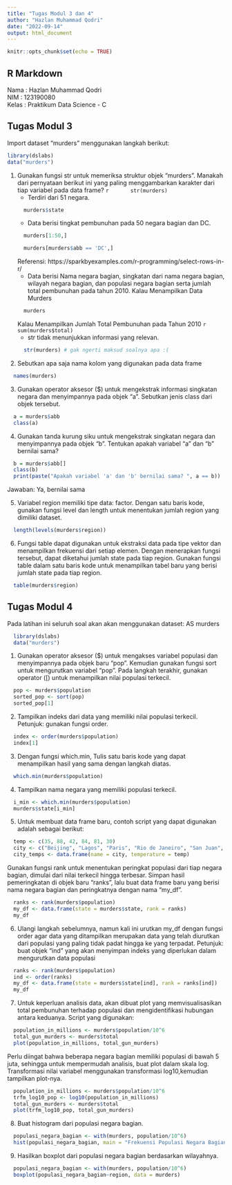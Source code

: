 ---
title: "Tugas Modul 3 dan 4"
author: "Hazlan Muhammad Qodri"
date: "2022-09-14"
output: html_document
---

```{r setup, include=FALSE}
knitr::opts_chunk$set(echo = TRUE)
```

## R Markdown
Nama        : Hazlan Muhammad Qodri  
NIM         : 123190080  
Kelas       : Praktikum Data Science - C  

## Tugas Modul 3
Import dataset “murders” menggunakan langkah berikut: 
```{r murders}
library(dslabs)
data("murders")
```

1. Gunakan fungsi str untuk memeriksa struktur objek “murders”. Manakah dari pernyataan berikut ini yang paling menggambarkan karakter dari tiap variabel pada data frame?
    ```{r}
      str(murders)
    ```
    + Terdiri dari 51 negara.
    ```{r}
      murders$state
    ```
    + Data berisi tingkat pembunuhan pada 50 negara bagian dan DC.
    ```{r}
      murders[1:50,]
    ```
    
    ```{r}
      murders[murders$abb == 'DC',]
    ```
    Referensi: https://sparkbyexamples.com/r-programming/select-rows-in-r/
    + Data berisi Nama negara bagian, singkatan dari nama negara bagian, wilayah negara bagian, dan populasi negara bagian serta jumlah total pembunuhan pada tahun 2010.
      Kalau Menampilkan Data Murders
    ```{r}
      murders
    ```
      Kalau Menampilkan Jumlah Total Pembunuhan pada Tahun 2010
    ```{r}
      sum(murders$total)
    ```
    + str tidak menunjukkan informasi yang relevan.
    ```{r}
      str(murders) # gak ngerti maksud soalnya apa :(
    ```
    
2. Sebutkan apa saja nama kolom yang digunakan pada data frame
```{r}
  names(murders)
```

3. Gunakan operator aksesor ($) untuk mengekstrak informasi singkatan negara dan menyimpannya pada objek “a”. Sebutkan jenis class dari objek tersebut.
```{r}
  a = murders$abb
  class(a)
```

4. Gunakan tanda kurung siku untuk mengekstrak singkatan negara dan menyimpannya pada objek “b”. Tentukan apakah variabel “a” dan “b” bernilai sama?  
```{r}
  b = murders$abb[]
  class(b)
  print(paste("Apakah variabel 'a' dan 'b' bernilai sama? ", a == b))
```
  Jawaban: Ya, bernilai sama

5. Variabel region memiliki tipe data: factor. Dengan satu baris kode, gunakan fungsi level dan length untuk menentukan jumlah region yang dimiliki dataset.
```{r}
  length(levels(murders$region))
```

6. Fungsi table dapat digunakan untuk ekstraksi data pada tipe vektor dan menampilkan frekuensi dari setiap elemen. Dengan menerapkan fungsi tersebut, dapat diketahui jumlah state pada tiap region. Gunakan fungsi table dalam satu baris kode untuk menampilkan tabel baru yang berisi jumlah state pada tiap region. 
```{r}
  table(murders$region)
```

## Tugas Modul 4
Pada latihan ini seluruh soal akan akan menggunakan dataset: AS murders
```{r}
  library(dslabs)
  data("murders")
```
1. Gunakan operator aksesor ($) untuk mengakses variabel populasi dan menyimpannya pada objek baru “pop”. Kemudian gunakan fungsi sort untuk mengurutkan variabel “pop”. Pada langkah terakhir, gunakan operator ([) untuk menampilkan nilai populasi terkecil. 
```{r}
  pop <- murders$population
  sorted_pop <- sort(pop)
  sorted_pop[1]
```

2. Tampilkan indeks dari data yang memiliki nilai populasi terkecil. Petunjuk: gunakan fungsi order. 
```{r}
  index <- order(murders$population)
  index[1]
```

3. Dengan fungsi which.min, Tulis satu baris kode yang dapat menampilkan hasil yang sama dengan langkah diatas.
```{r}
  which.min(murders$population)
```

4. Tampilkan nama negara yang memiliki populasi terkecil. 
```{r}
  i_min <- which.min(murders$population)
  murders$state[i_min]
```

5. Untuk membuat data frame baru, contoh script yang dapat digunakan adalah sebagai berikut:
```{r}
  temp <- c(35, 88, 42, 84, 81, 30)
  city <- c("Beijing", "Lagos", "Paris", "Rio de Janeiro", "San Juan", "Toronto")
  city_temps <- data.frame(name = city, temperature = temp) 
```
Gunakan fungsi rank untuk menentukan peringkat populasi dari tiap negara bagian, dimulai dari nilai terkecil hingga terbesar. Simpan hasil pemeringkatan di objek baru “ranks”, lalu buat data frame baru yang berisi nama negara bagian dan peringkatnya dengan nama “my_df”. 
```{r}
  ranks <- rank(murders$population)
  my_df <- data.frame(state = murders$state, rank = ranks)
  my_df
```

6. Ulangi langkah sebelumnya, namun kali ini urutkan my_df dengan fungsi order agar data yang ditampilkan merupakan data yang telah diurutkan dari populasi yang paling tidak padat hingga ke yang terpadat. Petunjuk: buat objek “ind” yang akan menyimpan indeks yang diperlukan dalam mengurutkan data populasi 
```{r}
  ranks <- rank(murders$population)
  ind <- order(ranks)
  my_df <- data.frame(state = murders$state[ind], rank = ranks[ind])
  my_df
```
7. Untuk keperluan analisis data, akan dibuat plot yang memvisualisasikan total pembunuhan terhadap populasi dan mengidentifikasi hubungan antara keduanya. Script yang digunakan: 
```{r}
  population_in_millions <- murders$population/10^6
  total_gun_murders <- murders$total
  plot(population_in_millions, total_gun_murders)
```  

Perlu diingat bahwa beberapa negara bagian memiliki populasi di bawah 5 juta, sehingga
untuk mempermudah analisis, buat plot dalam skala log. Transformasi nilai variabel
menggunakan transformasi log10,kemudian tampilkan plot-nya.
```{r}
  population_in_millions <- murders$population/10^6
  trfm_log10_pop <- log10(population_in_millions)
  total_gun_murders <- murders$total
  plot(trfm_log10_pop, total_gun_murders)
```   

8. Buat histogram dari populasi negara bagian.
```{r}
  populasi_negara_bagian <- with(murders, population/10^6)
  hist(populasi_negara_bagian, main = "Frekuensi Populasi Negara Bagian")
```   

9. Hasilkan boxplot dari populasi negara bagian berdasarkan wilayahnya. 
```{r}
  populasi_negara_bagian <- with(murders, population/10^6)
  boxplot(populasi_negara_bagian~region, data = murders)
```   